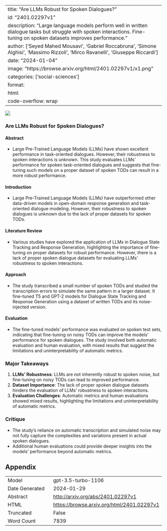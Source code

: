 
---
title: "Are LLMs Robust for Spoken Dialogues?"
id: "2401.02297v1"
description: "Large language models perform well in written dialogue tasks but struggle with spoken interactions. Fine-tuning on spoken datasets improves performance."
author: ['Seyed Mahed Mousavi', 'Gabriel Roccabruna', 'Simone Alghisi', 'Massimo Rizzoli', 'Mirco Ravanelli', 'Giuseppe Riccardi']
date: "2024-01-04"
image: "https://browse.arxiv.org/html/2401.02297v1/x1.png"
categories: ['social-sciences']
format:
  html:
    code-overflow: wrap
---

![](https://browse.arxiv.org/html/2401.02297v1/x1.png)

### Are LLMs Robust for Spoken Dialogues?

#### Abstract
- Large Pre-Trained Language Models (LLMs) have shown excellent performance in task-oriented dialogues. However, their robustness to spoken interactions is unknown. This study evaluates LLMs' performance for spoken task-oriented dialogues and suggests that fine-tuning such models on a proper dataset of spoken TODs can result in a more robust performance.

#### Introduction
- Large Pre-Trained Language Models (LLMs) have outperformed other data-driven models in open-domain response generation and task-oriented dialogue modeling. However, their robustness to spoken dialogues is unknown due to the lack of proper datasets for spoken TODs.

#### Literature Review
- Various studies have explored the application of LLMs in Dialogue State Tracking and Response Generation, highlighting the importance of fine-tuning on proper datasets for robust performance. However, there is a lack of proper spoken dialogue datasets for evaluating LLMs' robustness to spoken interactions.

#### Approach
- The study transcribed a small number of spoken TODs and studied the transcription errors to simulate the same pattern in a larger dataset. It fine-tuned T5 and GPT-2 models for Dialogue State Tracking and Response Generation using a dataset of written TODs and its noise-injected version.
  
#### Evaluation
- The fine-tuned models' performance was evaluated on spoken test sets, indicating that fine-tuning on noisy TODs can improve the models' performance for spoken dialogues. The study involved both automatic evaluation and human evaluation, with mixed results that suggest the limitations and uninterpretability of automatic metrics.


### Major Takeaways

1. **LLMs' Robustness**: LLMs are not inherently robust to spoken noise, but fine-tuning on noisy TODs can lead to improved performance.
2. **Dataset Importance**: The lack of proper spoken dialogue datasets hinders the evaluation of LLMs' robustness to spoken interactions.
3. **Evaluation Challenges**: Automatic metrics and human evaluations showed mixed results, highlighting the limitations and uninterpretability of automatic metrics.

### Critique
- The study's reliance on automatic transcription and simulated noise may not fully capture the complexities and variations present in actual spoken dialogues.
- Additional human evaluations could provide deeper insights into the models' performance beyond automatic metrics.

## Appendix

|          |          |
|----------|----------|
| Model     | gpt-3.5-turbo-1106       |
| Date Generated     | 2024-01-29       |
| Abstract | [http://arxiv.org/abs/2401.02297v1](http://arxiv.org/abs/2401.02297v1)        |
| HTML     | [https://browse.arxiv.org/html/2401.02297v1](https://browse.arxiv.org/html/2401.02297v1)       |
| Truncated       | False       |
| Word Count       | 7839       |